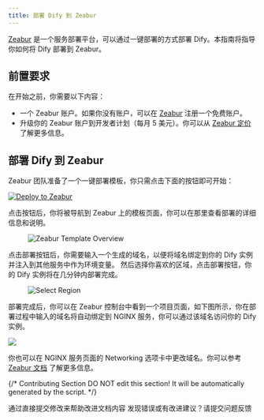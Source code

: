 ```yaml
---
title: 部署 Dify 到 Zeabur
---
```



[Zeabur](https://zeabur.com) 是一个服务部署平台，可以通过一键部署的方式部署 Dify。本指南将指导你如何将 Dify 部署到 Zeabur。

## 前置要求

在开始之前，你需要以下内容：

- 一个 Zeabur 账户。如果你没有账户，可以在 [Zeabur](https://zeabur.com/) 注册一个免费账户。
- 升级你的 Zeabur 账户到开发者计划（每月 5 美元）。你可以从 [Zeabur 定价](https://zeabur.com/pricing) 了解更多信息。

## 部署 Dify 到 Zeabur

Zeabur 团队准备了一个一键部署模板，你只需点击下面的按钮即可开始：

[![Deploy to Zeabur](https://zeabur.com/button.svg)](https://zeabur.com/1D4DOW)

点击按钮后，你将被导航到 Zeabur 上的模板页面，你可以在那里查看部署的详细信息和说明。

<figure><img src="https://assets-docs.dify.ai/dify-enterprise-mintlify/zh_CN/getting-started/install-self-hosted/fc58c921d332857fb644d4c869162bb5.jpeg" alt="Zeabur Template Overview" /><figcaption></figcaption></figure>

点击部署按钮后，你需要输入一个生成的域名，以便将域名绑定到你的 Dify 实例并注入到其他服务中作为环境变量。
然后选择你喜欢的区域，点击部署按钮，你的 Dify 实例将在几分钟内部署完成。

<figure><img src="https://assets-docs.dify.ai/dify-enterprise-mintlify/zh_CN/getting-started/install-self-hosted/43cdd302ca243f2a1d2475a857cc1e66.png" alt="Select Region" /><figcaption></figcaption></figure>

部署完成后，你可以在 Zeabur 控制台中看到一个项目页面，如下图所示，你在部署过程中输入的域名将自动绑定到 NGINX 服务，你可以通过该域名访问你的 Dify 实例。

![](https://assets-docs.dify.ai/dify-enterprise-mintlify/zh_CN/getting-started/install-self-hosted/7aa82d91ab9e798245b9df18221637b2.png)

你也可以在 NGINX 服务页面的 Networking 选项卡中更改域名。你可以参考 [Zeabur 文档](https://zeabur.com/docs/deploy/domain-binding) 了解更多信息。

{/*
Contributing Section
DO NOT edit this section!
It will be automatically generated by the script.
*/}

<CardGroup cols="2">
    <Card
        title="编辑此页面"
        icon="pen-to-square"
        href="https://github.com/langgenius/dify-docs-mintlify/edit/main/zh-hans/getting-started/install-self-hosted/zeabur.mdx"
    >
        通过直接提交修改来帮助改进文档内容
    </Card>
    <Card
        title="提交问题"
        icon="github"
        href="https://github.com/langgenius/dify-docs-mintlify/issues/new?title=文档问题%3A%20&body=%23%23%20问题描述%0A%3C%21--%20请简要描述您发现的问题%20--%3E%0A%0A%23%23%20页面链接%0Ahttps%3A%2F%2Fgithub.com%2Flanggenius%2Fdify-docs-mintlify%2Fblob%2Fmain%2Fzh-hans/getting-started/install-self-hosted%2Fzeabur.mdx%0A%0A%23%23%20建议修改%0A%3C%21--%20如果有具体的修改建议，请在此说明%20--%3E%0A%0A%3C%21--%20感谢您对文档质量的关注！%20--%3E"
    >
        发现错误或有改进建议？请提交问题反馈
    </Card>
</CardGroup>
